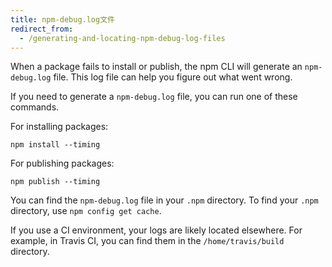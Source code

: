 ```yaml
---
title: npm-debug.log文件
redirect_from:
  - /generating-and-locating-npm-debug-log-files
---
```


When a package fails to install or publish, the npm CLI will generate an `npm-debug.log` file. This log file can help you figure out what went wrong.

If you need to generate a `npm-debug.log` file, you can run one of these commands.

For installing packages:

```
npm install --timing
```

For publishing packages:

```
npm publish --timing
```

You can find the `npm-debug.log` file in your `.npm` directory. To find your `.npm` directory, use `npm config get cache`.

If you use a CI environment, your logs are likely located elsewhere. For example, in Travis CI, you can find them in the `/home/travis/build` directory.
